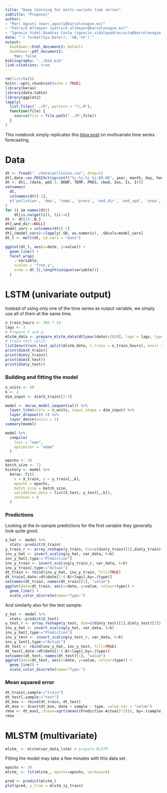 ```yaml
---
title: "Deep learning for multi-variate time series"
subtitle: "Proposal"
author:
- "Marc Agustí (marc.agusti@barcelonagse.eu)"
- "Patrick Altmeyer (patrick.altmeyer@barcelonagse.eu)"
- "Ignacio Vidal-Quadras Costa (ignacio.vidalquadrascosta@barcelonagse.eu)"
date: "`r format(Sys.Date(), '%B, %Y')`"
output: 
  bookdown::html_document2: default
  bookdown::pdf_document2: 
    toc: false
bibliography: "../bib.bib"
link-citations: true
---
```


```r
rm(list=ls())
knitr::opts_chunk$set(echo = TRUE)
library(keras)
library(data.table)
library(ggplot2)
lapply(
  list.files("../R", pattern = "\\.R"),
  function(file) {
    source(file = file.path("../R",file))
  }
)
```

This notebook simply replicates this [blog post](https://machinelearningmastery.com/multivariate-time-series-forecasting-lstms-keras/) on multivariate time series forecasting. 

# Data

```r
dt <- fread("../data/pollution.csv", drop=1)
dt[,date:=as.POSIXct(sprintf("%i-%i-%i %i:00:00", year, month, day, hour))]
dt <- dt[,.(date, pm2.5, DEWP, TEMP, PRES, cbwd, Iws, Is, Ir)]
setnames(
  dt, 
  colnames(dt)[-1], 
  c('pollution', 'dew', 'temp', 'press', 'wnd_dir', 'wnd_spd', 'snow', 'rain')
)
for (i in names(dt))
    dt[is.na(get(i)), (i):=0]
dt <- dt[25:.N,]
dt[,wnd_dir:=NULL]
model_vars = colnames(dt)[-1]
dt[,(model_vars):=lapply(.SD, as.numeric), .SDcols=model_vars]
dt_l <- melt(dt, id.vars = "date")
```

```r
ggplot(dt_l, aes(x=date, y=value)) +
  geom_line() +
  facet_wrap(
    .~variable, 
    scales = "free_y", 
    nrow = dt_l[,length(unique(variable))]
  )
```

# LSTM (univariate output)

Instead of using only one of the time series as output variable, we simply use all of them at the same time.

```r
n_train_hours <- 365 * 24
lags <- 3
# Prepare X and y:
mlstm_data <- prepare_mlstm_data(dt[year(date)<2020], lags = lags, type="var")
# Train-test split:
list2env(train_test_split(mlstm_data, n_train = n_train_hours), envir = environment())
print(dim(X_train))
print(dim(y_train))
print(dim(X_test))
print(dim(y_test))
```

### Building and fitting the model

```r
n_units <- 50
k <- 2
dim_input <- dim(X_train)[2:3]
```

```r
model <- keras_model_sequential() %>% 
  layer_lstm(units = n_units, input_shape = dim_input) %>% 
  layer_dropout(0.5) %>%
  layer_dense(units = 1)
summary(model)
```


```r
model %>% 
  compile(
    loss = "mae",
    optimizer = "adam"
  )
```

```r
epochs <- 10
batch_size <- 72
history <- model %>% 
  keras::fit(
    x = X_train, y = y_train[,,k],
    epochs = epochs,
    batch_size = batch_size,
    validation_data = list(X_test, y_test[,,k]),
    verbose = 0
  )
```

### Predictions

Looking at the in-sample predictions for the first variable they generally look quite good.

```r
y_hat <- model %>%
  stats::predict(X_train)
y_train_r <- array_reshape(y_train, dim=c(dim(y_train)[1],dim(y_train)[3]))[,k]
inv_y_hat <- invert_scaling(y_hat, var_data, k=k)
inv_y_hat[,type:="Prediction"]
inv_y_train <- invert_scaling(y_train_r, var_data, k=k)
inv_y_train[,type:="Actual"]
dt_train <- rbind(inv_y_hat, inv_y_train, fill=TRUE)
dt_train[,date:=dt$date[1:(.N)+lags],by=.(type)]
setnames(dt_train, names(dt_train)[1], "value")
ggplot(data=dt_train, aes(x=date, y=value, colour=type)) +
  geom_line() +
  scale_color_discrete(name="Type:") 
```

And similarly also for the test sample:

```r
y_hat <- model %>%
  stats::predict(X_test)
y_test_r <- array_reshape(y_test, dim=c(dim(y_test)[1],dim(y_test)[3]))[,k]
inv_y_hat <- invert_scaling(y_hat, var_data, k=k)
inv_y_hat[,type:="Prediction"]
inv_y_test <- invert_scaling(y_test_r, var_data, k=k)
inv_y_test[,type:="Actual"]
dt_test <- rbind(inv_y_hat, inv_y_test, fill=TRUE)
dt_test[,date:=dt$date[1:(.N)+lags],by=.(type)]
setnames(dt_test, names(dt_test)[1], "value")
ggplot(data=dt_test, aes(x=date, y=value, colour=type)) +
  geom_line() +
  scale_color_discrete(name="Type:") 
```


### Mean squared error

```r
dt_train[,sample:="train"]
dt_test[,sample:="test"]
dt_mse <- rbind(dt_train, dt_test)
dt_mse <- dcast(dt_mse, date + sample ~ type, value.var = "value")
rmse <- dt_mse[,.(rmse=sqrt(mean((Prediction-Actual)^2))), by=.(sample)]
rmse
```

# MLSTM (multivariate)

```r
mlstm_ <- mlstm(var_data_lstm) # prepare MLSTM
```

Fitting the model may take a few minutes with this data set.

```r
epochs <- 10
mlstm_ <- fit(mlstm_, epochs=epochs, verbose=0)
```


```r
pred <- predict(mlstm_)
plot(pred, y_true = mlstm_$y_train)
```


